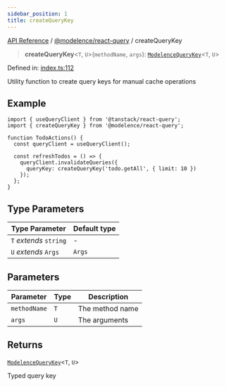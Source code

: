 ```yaml
---
sidebar_position: 1
title: createQueryKey
---
```


[API Reference](/api-reference/@modelence/react-query/functions/../../../index) / [@modelence/react-query](/api-reference/@modelence/react-query/functions/../index) / createQueryKey

> **createQueryKey**\<`T`, `U`\>(`methodName`, `args`): [`ModelenceQueryKey`](/api-reference/@modelence/react-query/functions/../type-aliases/ModelenceQueryKey)\<`T`, `U`\>

Defined in: [index.ts:112](https://github.com/modelence/modelence/blob/da8a100236747cbb5f621659811bb90f0af239d7/packages/react-query/src/index.ts#L112)

Utility function to create query keys for manual cache operations

## Example

```tsx
import { useQueryClient } from '@tanstack/react-query';
import { createQueryKey } from '@modelence/react-query';

function TodoActions() {
  const queryClient = useQueryClient();
  
  const refreshTodos = () => {
    queryClient.invalidateQueries({ 
      queryKey: createQueryKey('todo.getAll', { limit: 10 }) 
    });
  };
}
```

## Type Parameters

| Type Parameter | Default type |
| ------ | ------ |
| `T` *extends* `string` | - |
| `U` *extends* `Args` | `Args` |

## Parameters

| Parameter | Type | Description |
| ------ | ------ | ------ |
| `methodName` | `T` | The method name |
| `args` | `U` | The arguments |

## Returns

[`ModelenceQueryKey`](/api-reference/@modelence/react-query/functions/../type-aliases/ModelenceQueryKey)\<`T`, `U`\>

Typed query key

